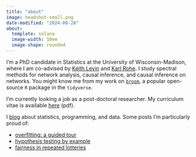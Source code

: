 ```yaml
---
title: "about"
image: headshot-small.png
date-modified: "2024-08-28"
about:
  template: solana
  image-width: 10em
  image-shape: rounded
---
```


I'm a PhD candidate in Statistics at the University of Wisconsin-Madison, where I am co-advised by [Keith Levin](https://pages.stat.wisc.edu/~kdlevin/) and [Karl Rohe](http://pages.stat.wisc.edu/~karlrohe/). I study spectral methods for network analysis, causal inference, and causal inference on networks. You might know me from my work on [`broom`](https://broom.tidymodels.org/), a popular open-source `R` package in the `tidyverse`.

I'm currently looking a job as a post-doctoral researcher. My curriculum vitae is available [here](academic-cv.pdf) (pdf).

I [blog](./posts) about statistics, programming, and data. Some posts I'm particularly proud of:

- [overfitting: a guided tour](./post/2020-01-06_overfitting-a-guide-tour/)
- [hypothesis testing by example](./post/2022-11-02-hypothesis-testing-by-example/)
- [fairness in repeated lotteries](./post/2024-06-09_repeated-lotteries/)

<!-- - I have extensive experience with network data, causal inference, regression, embeddings and clustering. -->

<!-- - I excel at applied statistics, especially developing new methods to analyze complex data sets. -->

<!-- - I love to collaborate with social scientists and product teams on involved projects. -->

<!-- You can find my resume [here](./resume/). I'm currently based in Madison, WI. -->

<!-- - I'm particularly well-suited for roles as a statistician, research scientist, research software engineer, or data scientist. -->

<!-- I tend to focus on inference and uncertainty quantification (i.e., "how certain are we that this experiment caused a change") over prediction, but am open to both kinds of roles. For example, here's a short analysis  -->



<!-- - I am an experienced `R` package developer and open-source project maintainer. You might know me from my work on [`broom`](https://broom.tidymodels.org/), a popular open-source `R` package in the `tidyverse`. -->

<!-- - I enjoy writing and care a lot about explaining things clearly. I'm particularly proud of [this explanation of overfitting](./post/2020-01-06_overfitting-a-guide-tour/) and [this explanation of hypothesis testing](./post/2022-11-02-hypothesis-testing-by-example/). -->

<!-- - I have extensive experience with network data, causal inference, regression, embeddings and clustering. -->

<!-- - I excel at applied statistics, especially developing new methods to analyze complex data sets. -->

<!-- - I love to collaborate with social scientists and product teams on involved projects. -->

<!-- You can find my resume [here](./resume/). I'm currently based in Madison, WI. -->

<!-- - I'm particularly well-suited for roles as a statistician, research scientist, research software engineer, or data scientist. -->

<!-- I tend to focus on inference and uncertainty quantification (i.e., "how certain are we that this experiment caused a change") over prediction, but am open to both kinds of roles. For example, here's a short analysis  -->
